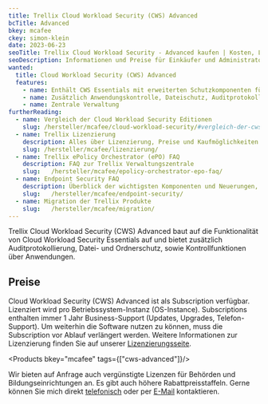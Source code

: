 ```yaml
---
title: Trellix Cloud Workload Security (CWS) Advanced
bcTitle: Advanced
bkey: mcafee
ckey: simon-klein
date: 2023-06-23
seoTitle: Trellix Cloud Workload Security - Advanced kaufen | Kosten, Lizenzen, Subscriptions
seoDescription: Informationen und Preise für Einkäufer und Administratoren. Nur 3 Klicks zu Ihrem Angebot. Ratgeber für den Kauf von Trellix Cloud Workload Security Advanced (CWS) Lizenzen, Updates und Subscriptions.
wanted:
  title: Cloud Workload Security (CWS) Advanced
  features:
    - name: Enthält CWS Essentials mit erweiterten Schutzkomponenten für IT-Strukturen, Netzwerk und KI
    - name: Zusätzlich Anwendungskontrolle, Dateischutz, Auditprotokollierung
    - name: Zentrale Verwaltung
furtherReading:
  - name: Vergleich der Cloud Workload Security Editionen
    slug: /hersteller/mcafee/cloud-workload-security/#vergleich-der-cws-editionen
  - name: Trellix Lizenzierung
    description: Alles über Lizenzierung, Preise und Kaufmöglichkeiten. Mit vielen Tipps und Beispielen.
    slug: /hersteller/mcafee/lizenzierung/
  - name: Trellix ePolicy Orchestrator (ePO) FAQ
    description: FAQ zur Trellix Verwaltungszentrale
    slug:   /hersteller/mcafee/epolicy-orchestrator-epo-faq/
  - name: Endpoint Security FAQ
    description: Überblick der wichtigsten Komponenten und Neuerungen, wie beispielsweise den Virenscanner (Anti Malware, Antivirus, Anti-Spyware), Desktop Firewall und Web Control.
    slug:   /hersteller/mcafee/endpoint-security/
  - name: Migration der Trellix Produkte
    slug:   /hersteller/mcafee/migration/
---
```




<Intro>

Trellix Cloud Workload Security (CWS) Advanced baut auf die Funktionalität von Cloud Workload Security Essentials auf und bietet zusätzlich Auditprotokollierung, Datei- und Ordnerschutz, sowie Kontrollfunktionen über Anwendungen.

</Intro>

<TOC />

## Preise

Cloud Workload Security (CWS) Advanced ist als Subscription verfügbar. Lizenziert wird pro Betriebssystem-Instanz (OS-Instance). Subscriptions enthalten immer 1 Jahr Business-Support (Updates, Upgrades, Telefon-Support). Um weiterhin die Software nutzen zu können, muss die Subscription vor Ablauf verlängert werden. Weitere Informationen zur Lizenzierung finden Sie auf unserer [Lizenzierungsseite](/hersteller/mcafee/lizenzierung/).

<Products bkey="mcafee" tags={["cws-advanced"]}/>

<Info>

Wir bieten auf Anfrage auch vergünstigte Lizenzen für Behörden und Bildungseinrichtungen an. Es gibt auch höhere Rabattpreisstaffeln. Gerne können Sie mich direkt [telefonisch](tel:+493049987088110/) oder per [E-Mail](mailto:simon.klein@software-express.de/) kontaktieren.

</Info>
